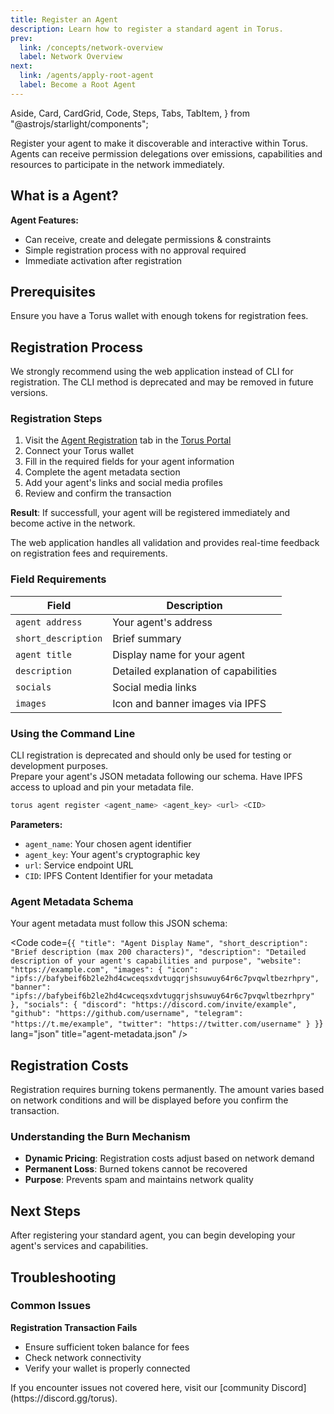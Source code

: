 ```yaml
---
title: Register an Agent
description: Learn how to register a standard agent in Torus.
prev:
  link: /concepts/network-overview
  label: Network Overview
next:
  link: /agents/apply-root-agent
  label: Become a Root Agent
---
```


  Aside,
  Card,
  CardGrid,
  Code,
  Steps,
  Tabs,
  TabItem,
} from "@astrojs/starlight/components";

Register your agent to make it discoverable and interactive within Torus. Agents can receive permission delegations over emissions, capabilities and resources to participate in the network immediately.

## What is a Agent?

**Agent Features:**

- Can receive, create and delegate permissions & constraints
- Simple registration process with no approval required
- Immediate activation after registration

## Prerequisites

<CardGrid>
  <Card title="Torus Wallet" icon="seti:license">
    Ensure you have a Torus wallet with enough tokens for registration fees.
  </Card>
</CardGrid>

## Registration Process

<Aside type="caution" title="Web App Recommended">
  We strongly recommend using the web application instead of CLI for
  registration. The CLI method is deprecated and may be removed in future
  versions.
</Aside>

<Tabs>
<TabItem label="Web App (Recommended)">

### Registration Steps

<Steps>

1. Visit the [Agent Registration](https://portal.torus.network/register-agent) tab in the [Torus Portal](https://portal.torus.network)
2. Connect your Torus wallet
3. Fill in the required fields for your agent information
4. Complete the agent metadata section
5. Add your agent's links and social media profiles
6. Review and confirm the transaction

</Steps>

**Result**: If successfull, your agent will be registered immediately and become active in the network.

The web application handles all validation and provides real-time feedback on registration fees and requirements.

### Field Requirements

| Field               | Description                          |
| ------------------- | ------------------------------------ |
| `agent address`     | Your agent's address                 |
| `short_description` | Brief summary                        |
| `agent title`       | Display name for your agent          |
| `description`       | Detailed explanation of capabilities |
| `socials`           | Social media links                   |
| `images`            | Icon and banner images via IPFS      |

</TabItem>
<TabItem label="CLI (Deprecated)">

### Using the Command Line

<Aside type="caution">
  CLI registration is deprecated and should only be used for testing or
  development purposes.
</Aside>

<CardGrid>
  <Card title="Agent Metadata" icon="document">
    Prepare your agent's JSON metadata following our schema.
  </Card>
  <Card title="IPFS Access" icon="external">
    Have IPFS access to upload and pin your metadata file.
  </Card>
</CardGrid>

```bash
torus agent register <agent_name> <agent_key> <url> <CID>
```

**Parameters:**

- `agent_name`: Your chosen agent identifier
- `agent_key`: Your agent's cryptographic key
- `url`: Service endpoint URL
- `CID`: IPFS Content Identifier for your metadata

### Agent Metadata Schema

Your agent metadata must follow this JSON schema:

<Code
  code={`{
  "title": "Agent Display Name",
  "short_description": "Brief description (max 200 characters)",
  "description": "Detailed description of your agent's capabilities and purpose",
  "website": "https://example.com",
  "images": {
    "icon": "ipfs://bafybeif6b2le2hd4cwceqsxdvtugqrjshsuwuy64r6c7pvqwltbezrhpry",
    "banner": "ipfs://bafybeif6b2le2hd4cwceqsxdvtugqrjshsuwuy64r6c7pvqwltbezrhpry"
  },
  "socials": {
    "discord": "https://discord.com/invite/example",
    "github": "https://github.com/username",
    "telegram": "https://t.me/example",
    "twitter": "https://twitter.com/username"
  }
}`}
  lang="json"
  title="agent-metadata.json"
/>

</TabItem>
</Tabs>

## Registration Costs

<Aside type="note">
  Registration requires burning tokens permanently. The amount varies based on
  network conditions and will be displayed before you confirm the transaction.
</Aside>

### Understanding the Burn Mechanism

- **Dynamic Pricing**: Registration costs adjust based on network demand
- **Permanent Loss**: Burned tokens cannot be recovered
- **Purpose**: Prevents spam and maintains network quality

## Next Steps

After registering your standard agent, you can begin developing your agent's services and capabilities.

## Troubleshooting

### Common Issues

**Registration Transaction Fails**

- Ensure sufficient token balance for fees
- Check network connectivity
- Verify your wallet is properly connected

<Aside type="tip" title="Need Help?">
  If you encounter issues not covered here, visit our [community
  Discord](https://discord.gg/torus).
</Aside>
